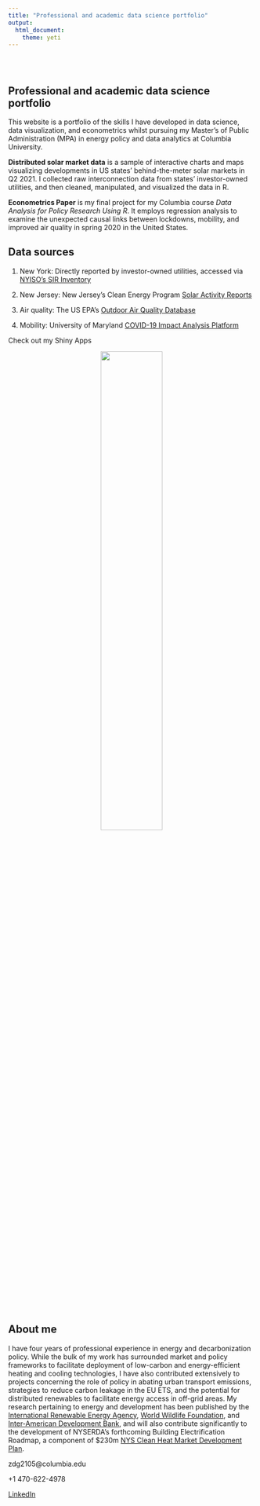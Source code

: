 ```yaml
---
title: "Professional and academic data science portfolio"
output: 
  html_document:
    theme: yeti
---
```


<style type="text/css">
.title {
  display: none;
}

#getting-started img {
  margin-right: 10px;
}

</style>

<div class="row" style="padding-top: 30px;">
<div class="col-sm-6">

# **Professional and academic data science portfolio**

This website is a portfolio of the skills I have developed in data science, data visualization, and econometrics whilst pursuing my Master's of Public Administration (MPA) in energy policy and data analytics at Columbia University.

**Distributed solar market data** is a sample of interactive charts and maps visualizing developments in US states' behind-the-meter solar markets in Q2 2021. I collected raw interconnection data from states' investor-owned utilities, and then cleaned, manipulated, and visualized the data in R.

**Econometrics Paper** is my final project for my Columbia course *Data Analysis for Policy Research Using R*. It employs regression analysis to examine the unexpected causal links between lockdowns, mobility, and improved air quality in spring 2020 in the United States.

## Data sources

1. New York: Directly reported by investor-owned utilities, accessed via [NYISO's SIR Inventory](https://www3.dps.ny.gov/W/PSCWeb.nsf/All/286D2C179E9A5A8385257FBF003F1F7E)

2. New Jersey: New Jersey's Clean Energy Program [Solar Activity Reports](https://njcleanenergy.com/renewable-energy/project-activity-reports/project-activity-reports)

3. Air quality: The US EPA's [Outdoor Air Quality Database](https://www.epa.gov/outdoor-air-quality-data)

4. Mobility: University of Maryland [COVID-19 Impact Analysis Platform](https://data.covid.umd.edu/)

Check out my Shiny Apps

</div>
<div class="col-sm-6">

<center>

![](images/sipa.jpg){width=50%}

</center>

## About me

I have four years of professional experience in energy and decarbonization policy. While the bulk of my work has surrounded market and policy frameworks to facilitate deployment of low-carbon and energy-efficient heating and cooling technologies, I have also contributed extensively to projects concerning the role of policy in abating urban transport emissions, strategies to reduce carbon leakage in the EU ETS, and the potential for distributed renewables to facilitate energy access in off-grid areas. My research pertaining to energy and development has been published by the [International Renewable Energy Agency](https://www.irena.org/publications/2020/Nov/Renewable-Energy-Policies-in-a-Time-of-Transition-Heating-and-Cooling), [World Wildlife Foundation](https://www.vivideconomics.com/wp-content/uploads/2019/10/WWF_Report_VIVID_Climate_2019_web.pdf), and [Inter-American Development Bank](http://www.itc.gov.bz/uploads/1/2/7/5/12751065/regional_economic_development_master_plan_for_corozal____action_plan_final.pdf), and will also contribute significantly to the development of NYSERDA’s forthcoming Building Electrification Roadmap, a component of $230m [NYS Clean Heat Market Development Plan](https://www.energy.gov/sites/prod/files/2020/12/f81/bto-2020-peer-preview-nyserda-electrification.pdf).

zdg2105@columbia.edu

+1 470-622-4978

[LinkedIn](https://www.linkedin.com/in/zachary-gaeddert-7584b26a/)

</a>
</div>
